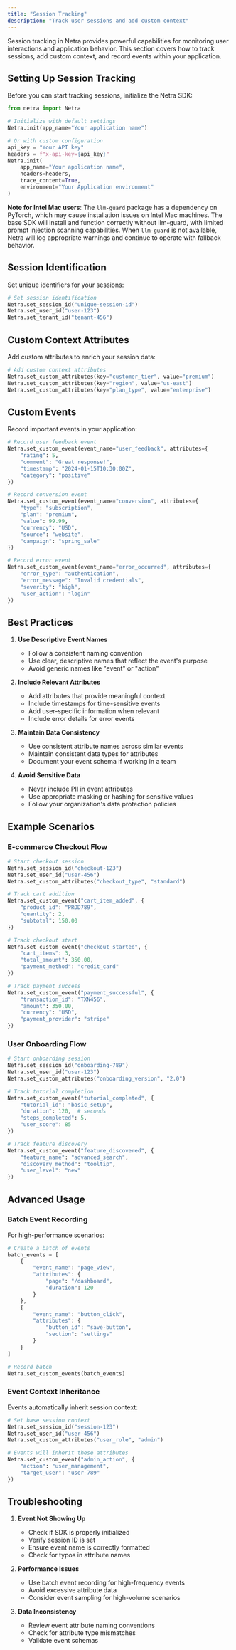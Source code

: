 ```yaml
---
title: "Session Tracking"
description: "Track user sessions and add custom context"
---
```


Session tracking in Netra provides powerful capabilities for monitoring user interactions and application behavior. This section covers how to track sessions, add custom context, and record events within your application.

## Setting Up Session Tracking

Before you can start tracking sessions, initialize the Netra SDK:

<CodeGroup>

```python python
from netra import Netra

# Initialize with default settings
Netra.init(app_name="Your application name")

# Or with custom configuration
api_key = "Your API key"
headers = f"x-api-key={api_key}"
Netra.init(
    app_name="Your application name",
    headers=headers,
    trace_content=True,
    environment="Your Application environment"
)
```

</CodeGroup>

**Note for Intel Mac users**: The `llm-guard` package has a dependency on PyTorch, which may cause installation issues on Intel Mac machines. The base SDK will install and function correctly without llm-guard, with limited prompt injection scanning capabilities. When `llm-guard` is not available, Netra will log appropriate warnings and continue to operate with fallback behavior.



## Session Identification

Set unique identifiers for your sessions:

<CodeGroup>

```python python
# Set session identification
Netra.set_session_id("unique-session-id")
Netra.set_user_id("user-123")
Netra.set_tenant_id("tenant-456")
```

</CodeGroup>

## Custom Context Attributes

Add custom attributes to enrich your session data:

<CodeGroup>

```python python
# Add custom context attributes
Netra.set_custom_attributes(key="customer_tier", value="premium")
Netra.set_custom_attributes(key="region", value="us-east")
Netra.set_custom_attributes(key="plan_type", value="enterprise")
```

</CodeGroup>

## Custom Events

Record important events in your application:

<CodeGroup>

```python python
# Record user feedback event
Netra.set_custom_event(event_name="user_feedback", attributes={
    "rating": 5,
    "comment": "Great response!",
    "timestamp": "2024-01-15T10:30:00Z",
    "category": "positive"
})

# Record conversion event
Netra.set_custom_event(event_name="conversion", attributes={
    "type": "subscription",
    "plan": "premium",
    "value": 99.99,
    "currency": "USD",
    "source": "website",
    "campaign": "spring_sale"
})

# Record error event
Netra.set_custom_event(event_name="error_occurred", attributes={
    "error_type": "authentication",
    "error_message": "Invalid credentials",
    "severity": "high",
    "user_action": "login"
})
```

</CodeGroup>

## Best Practices

1. **Use Descriptive Event Names**
   - Follow a consistent naming convention
   - Use clear, descriptive names that reflect the event's purpose
   - Avoid generic names like "event" or "action"

2. **Include Relevant Attributes**
   - Add attributes that provide meaningful context
   - Include timestamps for time-sensitive events
   - Add user-specific information when relevant
   - Include error details for error events

3. **Maintain Data Consistency**
   - Use consistent attribute names across similar events
   - Maintain consistent data types for attributes
   - Document your event schema if working in a team

4. **Avoid Sensitive Data**
   - Never include PII in event attributes
   - Use appropriate masking or hashing for sensitive values
   - Follow your organization's data protection policies

## Example Scenarios

### E-commerce Checkout Flow

<CodeGroup>

```python python
# Start checkout session
Netra.set_session_id("checkout-123")
Netra.set_user_id("user-456")
Netra.set_custom_attributes("checkout_type", "standard")

# Track cart addition
Netra.set_custom_event("cart_item_added", {
    "product_id": "PROD789",
    "quantity": 2,
    "subtotal": 150.00
})

# Track checkout start
Netra.set_custom_event("checkout_started", {
    "cart_items": 3,
    "total_amount": 350.00,
    "payment_method": "credit_card"
})

# Track payment success
Netra.set_custom_event("payment_successful", {
    "transaction_id": "TXN456",
    "amount": 350.00,
    "currency": "USD",
    "payment_provider": "stripe"
})
```

</CodeGroup>

### User Onboarding Flow

<CodeGroup>

```python python
# Start onboarding session
Netra.set_session_id("onboarding-789")
Netra.set_user_id("user-123")
Netra.set_custom_attributes("onboarding_version", "2.0")

# Track tutorial completion
Netra.set_custom_event("tutorial_completed", {
    "tutorial_id": "basic_setup",
    "duration": 120,  # seconds
    "steps_completed": 5,
    "user_score": 85
})

# Track feature discovery
Netra.set_custom_event("feature_discovered", {
    "feature_name": "advanced_search",
    "discovery_method": "tooltip",
    "user_level": "new"
})
```

</CodeGroup>

## Advanced Usage

### Batch Event Recording

For high-performance scenarios:

<CodeGroup>

```python python
# Create a batch of events
batch_events = [
    {
        "event_name": "page_view",
        "attributes": {
            "page": "/dashboard",
            "duration": 120
        }
    },
    {
        "event_name": "button_click",
        "attributes": {
            "button_id": "save-button",
            "section": "settings"
        }
    }
]

# Record batch
Netra.set_custom_events(batch_events)
```

</CodeGroup>

### Event Context Inheritance

Events automatically inherit session context:

<CodeGroup>

```python python
# Set base session context
Netra.set_session_id("session-123")
Netra.set_user_id("user-456")
Netra.set_custom_attributes("user_role", "admin")

# Events will inherit these attributes
Netra.set_custom_event("admin_action", {
    "action": "user_management",
    "target_user": "user-789"
})
```

</CodeGroup>

## Troubleshooting

1. **Event Not Showing Up**
   - Check if SDK is properly initialized
   - Verify session ID is set
   - Ensure event name is correctly formatted
   - Check for typos in attribute names

2. **Performance Issues**
   - Use batch event recording for high-frequency events
   - Avoid excessive attribute data
   - Consider event sampling for high-volume scenarios

3. **Data Inconsistency**
   - Review event attribute naming conventions
   - Check for attribute type mismatches
   - Validate event schemas
